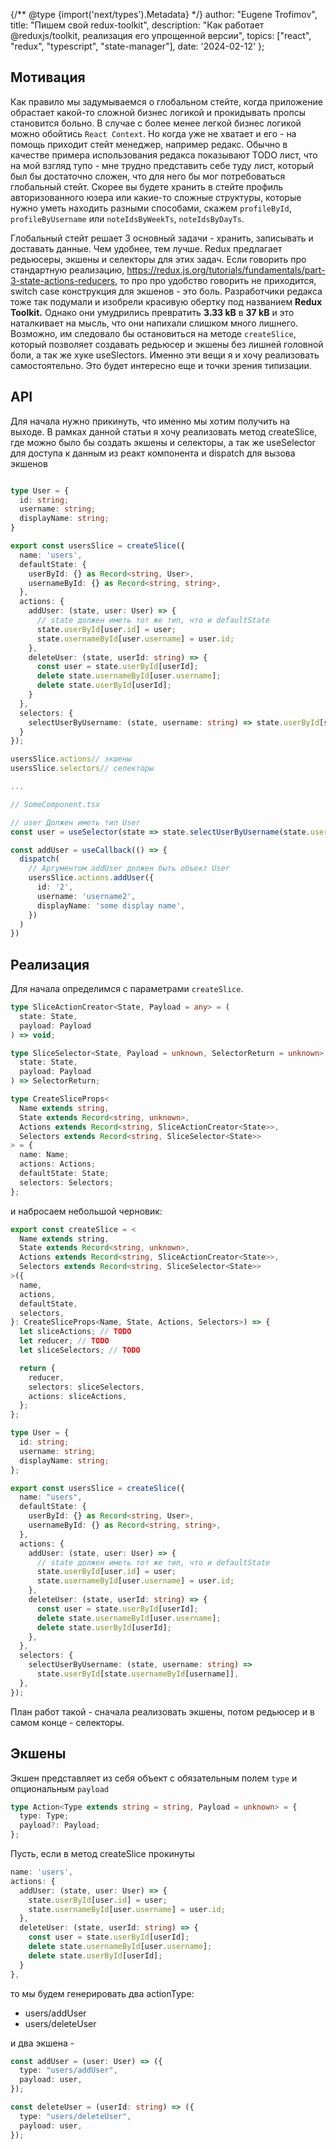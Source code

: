 {/** @type {import('next/types').Metadata} */}
  author: "Eugene Trofimov",
  title: "Пишем свой redux-toolkit",
  description:
    "Как работает @reduxjs/toolkit, реализация его упрощенной версии",
  topics: ["react", "redux", "typescript", "state-manager"],
  date: '2024-02-12'
};

<h2 id="motivation">Мотивация</h2>

Как правило мы задумываемся о глобальном стейте, когда приложение обрастает какой-то сложной бизнес логикой и прокидывать пропсы становится больно.
В случае с более менее легкой бизнес логикой можно обойтись `React Context`. Но когда уже не хватает и его - на помощь приходит стейт менеджер,
например редакс. Обычно в качестве примера использования редакса показывают TODO лист, что на мой взгляд тупо - мне трудно представить
себе туду лист, который был бы достаточно сложен, что для него бы мог потребоваться глобальный стейт.
Скорее вы будете хранить в стейте профиль авторизованного юзера или какие-то сложные структуры,
которые нужно уметь находить разными способами, скажем `profileById`, `profileByUsername` или `noteIdsByWeekTs`, `noteIdsByDayTs`.

Глобальный стейт решает 3 основный задачи - хранить, записывать и доставать данные. Чем удобнее, тем лучше.
Redux предлагает редьюсеры, экшены и селекторы для этих задач.
Если говорить про стандартную реализацию, https://redux.js.org/tutorials/fundamentals/part-3-state-actions-reducers,
то про про удобство говорить не приходится, switch case конструкция для экшенов - это боль.
Разработчики редакса тоже так подумали и изобрели красивую обертку под названием **Redux Toolkit.**
Однако они умудрились превратить **3.33 kB** в **37 kB** и это наталкивает на мысль, что они напихали слишком много лишнего.
Возможно, им следовало бы остановиться на методе `createSlice`,
который позволяет создавать редьюсер и экшены без лишней головной боли, а так же хуке useSlectors.
Именно эти вещи я и хочу реализовать самостоятельно. Это будет интересно еще и точки зрения типизации.

<h2 id="api">API</h2>

Для начала нужно прикинуть, что именно мы хотим получить на выходе.
В рамках данной статьи я хочу реализовать метод createSlice, где можно было бы создать экшены и селекторы,
а так же useSelector для доступа к данным из реакт компонента и dispatch для вызова экшенов

```ts filename="usersSlice.ts"

type User = {
  id: string;
  username: string;
  displayName: string;
}

export const usersSlice = createSlice({
  name: 'users',
  defaultState: {
    userById: {} as Record<string, User>,
    usernameById: {} as Record<string, string>,
  },
  actions: {
    addUser: (state, user: User) => {
      // state должен иметь тот же тип, что и defaultState
      state.userById[user.id] = user;
      state.usernameById[user.username] = user.id;
    },
    deleteUser: (state, userId: string) => {
      const user = state.userById[userId];
      delete state.usernameById[user.username];
      delete state.userById[userId];
    }
  },
  selectors: {
    selectUserByUsername: (state, username: string) => state.userById[state.usernameById[username]],
  }
});

usersSlice.actions// экшены
usersSlice.selectors// селекторы

...

// SomeComponent.tsx

// user Должен иметь тип User
const user = useSelector(state => state.selectUserByUsername(state.users, 'someUsername'));

const addUser = useCallback(() => {
  dispatch(
    // Аргументом addUser должен быть объект User
    usersSlice.actions.addUser({
      id: '2',
      username: 'username2',
      displayName: 'some display name',
    })
  )
})
```

<h2 id="implementation">Реализация</h2>

Для начала определимся с параметрами `createSlice`.

```ts heh="huh"
type SliceActionCreator<State, Payload = any> = (
  state: State,
  payload: Payload
) => void;

type SliceSelector<State, Payload = unknown, SelectorReturn = unknown> = (
  state: State,
  payload: Payload
) => SelectorReturn;

type CreateSliceProps<
  Name extends string,
  State extends Record<string, unknown>,
  Actions extends Record<string, SliceActionCreator<State>>,
  Selectors extends Record<string, SliceSelector<State>>
> = {
  name: Name;
  actions: Actions;
  defaultState: State;
  selectors: Selectors;
};
```

и набросаем небольшой черновик:

```ts
export const createSlice = <
  Name extends string,
  State extends Record<string, unknown>,
  Actions extends Record<string, SliceActionCreator<State>>,
  Selectors extends Record<string, SliceSelector<State>>
>({
  name,
  actions,
  defaultState,
  selectors,
}: CreateSliceProps<Name, State, Actions, Selectors>) => {
  let sliceActions; // TODO
  let reducer; // TODO
  let sliceSelectors; // TODO

  return {
    reducer,
    selectors: sliceSelectors,
    actions: sliceActions,
  };
};

type User = {
  id: string;
  username: string;
  displayName: string;
};

export const usersSlice = createSlice({
  name: "users",
  defaultState: {
    userById: {} as Record<string, User>,
    usernameById: {} as Record<string, string>,
  },
  actions: {
    addUser: (state, user: User) => {
      // state должен иметь тот же тип, что и defaultState
      state.userById[user.id] = user;
      state.usernameById[user.username] = user.id;
    },
    deleteUser: (state, userId: string) => {
      const user = state.userById[userId];
      delete state.usernameById[user.username];
      delete state.userById[userId];
    },
  },
  selectors: {
    selectUserByUsername: (state, username: string) =>
      state.userById[state.usernameById[username]],
  },
});
```

План работ такой - сначала реализовать экшены, потом редьюсер и в самом конце - селекторы.

<h2 id="actions">Экшены</h2>

Экшен представляет из себя объект с обязательным полем `type` и опциональным `payload`

```ts
type Action<Type extends string = string, Payload = unknown> = {
  type: Type;
  payload?: Payload;
};
```

Пусть, если в метод createSlice прокинуты

```ts
name: 'users',
actions: {
  addUser: (state, user: User) => {
    state.userById[user.id] = user;
    state.usernameById[user.username] = user.id;
  },
  deleteUser: (state, userId: string) => {
    const user = state.userById[userId];
    delete state.usernameById[user.username];
    delete state.userById[userId];
  }
},
```

то мы будем генерировать два actionType:

- users/addUser
- users/deleteUser

и два экшена -

```ts
const addUser = (user: User) => ({
  type: "users/addUser",
  payload: user,
});

const deleteUser = (userId: string) => ({
  type: "users/deleteUser",
  payload: user,
});
```
